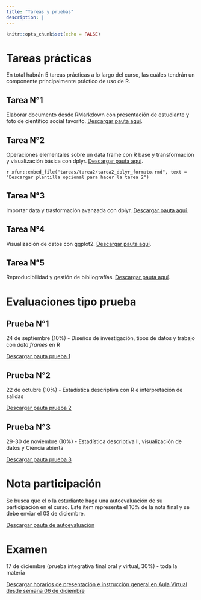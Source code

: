 ```yaml
---
title: "Tareas y pruebas"
description: |
---
```


```r
knitr::opts_chunk$set(echo = FALSE)
```

# Tareas prácticas

En total habrán 5 tareas prácticas a lo largo del curso, las cuáles tendrán un componente principalmente práctico de uso de R.

## Tarea N°1

Elaborar documento desde RMarkdown con presentación de estudiante y foto de científico social favorito. [Descargar pauta aquí](tareas/tarea1/tarea1.pdf). 

## Tarea N°2

Operaciones elementales sobre un data frame con R base y transformación y visualización básica con dplyr. [Descargar pauta aquí](tareas/tarea2/tarea2_dplyr.pdf). 

`r xfun::embed_file("tareas/tarea2/tarea2_dplyr_formato.rmd", text = "Descargar plantilla opcional para hacer la tarea 2")`

## Tarea N°3

Importar data y trasformación avanzada con dplyr. [Descargar pauta aquí](tareas/tarea3/tarea3_group_by.pdf). 

## Tarea N°4

Visualización de datos con ggplot2. [Descargar pauta aquí](https://opso791ucsh2021.netlify.app/clases/clase9/tarea_visualizacion.pdf). 

## Tarea N°5

Reproducibilidad y gestión de bibliografías. [Descargar pauta aquí](https://opso791ucsh2021.netlify.app/clases/clase10/tarea_reproducibilidad.pdf).

# Evaluaciones tipo prueba

## Prueba N°1

24 de septiembre (10%) - Diseños de investigación, tipos de datos y trabajo con *data frames* en R

[Descargar pauta prueba 1](pruebas/prueba1.pdf)

## Prueba N°2

22 de octubre (10%) - Estadística descriptiva con R e interpretación de salidas

[Descargar pauta prueba 2](pruebas/prueba2.pdf)

## Prueba N°3

29-30 de noviembre (10%) - Estadística descriptiva II, visualización de datos y Ciencia abierta

[Descargar pauta prueba 3](pruebas/prueba3.pdf)

# Nota participación

Se busca que el o la estudiante haga una autoevaluación de su participación en el curso. Este ítem representa el 10% de la nota final y se debe enviar el 03 de diciembre. 

[Descargar pauta de autoevaluación](tareas/autoevaluacion.docx)

# Examen

17 de diciembre (prueba integrativa final oral y virtual, 30%) - toda la materia

[Descargar horarios de presentación e instrucción general en Aula Virtual desde semana 06 de diciembre](https://ucsh.mrooms.net/login/index.php)

